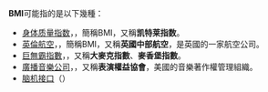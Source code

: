'''BMI'''可能指的是以下幾種：
* [[身体质量指数|身体质量指数]]，{{lang-en|Body Mass Index}}，簡稱BMI，又稱'''凯特莱指数'''。
* [[英倫航空|英倫航空]]，{{lang-en|British Midland Airways}}，簡稱BMI，又稱'''英國中部航空'''，是英國的一家航空公司。
* [[巨無霸指數|巨無霸指數]]，{{lang-en|Big Mac Index}}，又稱'''大麥克指數'''、'''麥香堡指數'''。
* [[廣播音樂公司|廣播音樂公司]]，{{lang-en|Broadcast Music Incorporated}}，又稱'''表演權益協會'''，美國的音樂著作權管理組織。
* [[脑机接口|脑机接口]]（{{lang-en|brain-machine interface}}）
{{消歧義|cat=三字拉丁字母縮寫消歧義}}